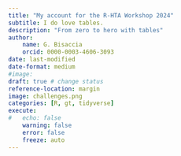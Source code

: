 ```yaml
---
title: "My account for the R-HTA Workshop 2024"
subtitle: I do love tables.
description: "From zero to hero with tables"
author: 
    name: G. Bisaccia
    orcid: 0000-0003-4606-3093
date: last-modified
date-format: medium
#image: 
draft: true # change status
reference-location: margin
image: challenges.png
categories: [R, gt, tidyverse]
execute:
#   echo: false
    warning: false
    error: false
    freeze: auto
---
```


